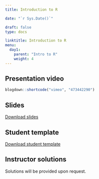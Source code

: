 ---
title: Introduction to R

date: "`r Sys.Date()`"

draft: false
type: docs

linktitle: Introduction to R
menu:
  day1:
    parent: "Intro to R"
    weight: 4
---

## Presentation video

```{r, echo=F}
blogdown::shortcode("vimeo", "473442290")
```

## Slides

[Download slides](../../../Course_Modularization/Intro to R/Slides/02_introduction_to_R_slides.pptx)

## Student template

[Download student template](../../../Course_Modularization/Intro to R/Worksheets/Student Templates/02_Introduction_template.Rmd)

## Instructor solutions

Solutions will be provided upon request.

<!-- [Download instructor solutions](../../../Course_Modularization/Intro to R/Worksheets/Solutions/02_Introduction_solutions.Rmd) -->


